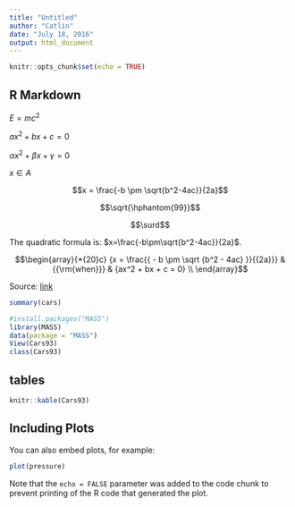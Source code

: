 ---
title: "Untitled"
author: "Catlin"
date: "July 18, 2016"
output: html_document
---

```{r setup, include=FALSE}
knitr::opts_chunk$set(echo = TRUE)
```

## R Markdown

$E = mc^{2}$

$ax^2 + bx + c = 0$

$\alpha x^2 + \beta x + \gamma = 0$

$x \in A$

\begin{equation} \label{eq1}
\begin{split}
A & = \frac{\pi r^2}{2} \\
 & = \frac{1}{2} \pi r^2
\end{split}
\end{equation}


$$x = \frac{-b \pm \sqrt{b^2-4ac}}{2a}$$

$$\sqrt{\hphantom{99}}$$

$$\surd$$

The quadratic formula is:
$x=\frac{-b\pm\sqrt{b^2-4ac}}{2a}$.


$$\begin{array}{*{20}c} {x = \frac{{ - b \pm \sqrt {b^2 - 4ac} }}{{2a}}} & {{\rm{when}}} & {ax^2 + bx + c = 0} \\ \end{array}$$

Source: [link](http://equplus.net/eqninfo/Equation-27.html)


```{r cars}
summary(cars)

#install.packages("MASS")
library(MASS)
data(package = "MASS")
View(Cars93)
class(Cars93)
```

## tables

```{r results='asis'}

knitr::kable(Cars93)

```

## Including Plots

You can also embed plots, for example:

```{r pressure, echo=FALSE}
plot(pressure)
```

Note that the `echo = FALSE` parameter was added to the code chunk to prevent printing of the R code that generated the plot.
